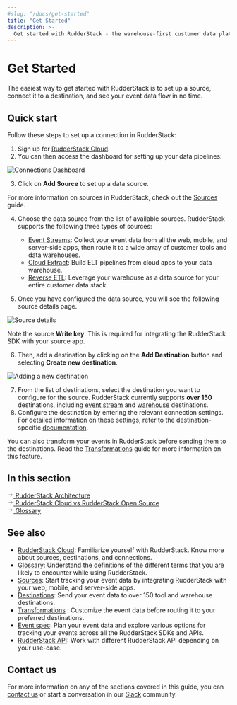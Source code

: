 ```yaml
---
#slug: "/docs/get-started"
title: "Get Started"
description: >-
  Get started with RudderStack - the warehouse-first customer data platform for developers.
---
```


# Get Started

The easiest way to get started with RudderStack is to set up a source, connect it to a destination, and see your event data flow in no time.

## Quick start

Follow these steps to set up a connection in RudderStack:

1. Sign up for [RudderStack Cloud](https://app.rudderstack.com/signup?type=freetrial).
2. You can then access the dashboard for setting up your data pipelines:

<img src="../assets/get-started/connections-dashboard.png" alt="Connections Dashboard" />

3. Click on **Add Source** to set up a data source.

<div class="infoBlock">

For more information on sources in RudderStack, check out the <a href="https://rudderstack.com/docs/rudderstack-cloud/sources/">Sources</a> guide.
</div>

4. Choose the data source from the list of available sources. RudderStack supports the following three types of sources:

    - [Event Streams](https://rudderstack.com/docs/stream-sources/): Collect your event data from all the web, mobile, and server-side apps, then route it to a wide array of customer tools and data warehouses.
    - [Cloud Extract](https://rudderstack.com/docs/cloud-extract-sources/): Build ELT pipelines from cloud apps to your data warehouse.
    - [Reverse ETL](https://rudderstack.com/docs/reverse-etl/): Leverage your warehouse as a data source for your entire customer data stack.

5. Once you have configured the data source, you will see the following source details page.

<img src="../assets/get-started/source-details.png" alt="Source details" />

<div class="infoBlock">

Note the source <strong>Write key</strong>. This is required for integrating the RudderStack SDK with your source app.
</div>

6. Then, add a destination by clicking on the **Add Destination** button and selecting **Create new destination**.

<img src="../assets/get-started/adding-new-destination.png" alt="Adding a new destination" />

7. From the list of destinations, select the destination you want to configure for the source. RudderStack currently supports **over 150** destinations, including [event stream](https://www.rudderstack.com/docs/destinations/) and [warehouse](https://www.rudderstack.com/docs/data-warehouse-integrations/) destinations.
8. Configure the destination by entering the relevant connection settings. For detailed information on these settings, refer to the destination-specific [documentation](https://rudderstack.com/docs/destinations/).

<div class="successBlock">

You can also transform your events in RudderStack before sending them to the destinations. Read the <a href="https://rudderstack.com/docs/transformations/">Transformations</a> guide for more information on this feature.
</div>

## In this section

<a class="pageRef" href="rudderstack-architecture/">
  <div class="pageRefInner">
    <span class="pageRefArrow">
      <svg
        preserveAspectRatio="xMidYMid meet"
        height="1em"
        width="1em"
        fill="none"
        xmlns="http://www.w3.org/2000/svg"
        viewBox="0 0 24 24"
        strokeWidth="2"
        strokeLinecap="round"
        strokeLinejoin="round"
        stroke="currentColor"
        class="rightRefArrow"
      >
        <g>
          <line x1="5" y1="12" x2="19" y2="12"></line>
          <polyline points="12 5 19 12 12 19"></polyline>
        </g>
      </svg>
    </span>
    <span class="mainRefText">
      RudderStack Architecture
    </span>
  </div>
</a>

<a class="pageRef" href="cloud-vs-open-source/">
  <div class="pageRefInner">
    <span class="pageRefArrow">
      <svg
        preserveAspectRatio="xMidYMid meet"
        height="1em"
        width="1em"
        fill="none"
        xmlns="http://www.w3.org/2000/svg"
        viewBox="0 0 24 24"
        strokeWidth="2"
        strokeLinecap="round"
        strokeLinejoin="round"
        stroke="currentColor"
        class="rightRefArrow"
      >
        <g>
          <line x1="5" y1="12" x2="19" y2="12"></line>
          <polyline points="12 5 19 12 12 19"></polyline>
        </g>
      </svg>
    </span>
    <span class="mainRefText">
      RudderStack Cloud vs RudderStack Open Source
    </span>
  </div>
</a>

<a class="pageRef" href="glossary/">
  <div class="pageRefInner">
    <span class="pageRefArrow">
      <svg
        preserveAspectRatio="xMidYMid meet"
        height="1em"
        width="1em"
        fill="none"
        xmlns="http://www.w3.org/2000/svg"
        viewBox="0 0 24 24"
        strokeWidth="2"
        strokeLinecap="round"
        strokeLinejoin="round"
        stroke="currentColor"
        class="rightRefArrow"
      >
        <g>
          <line x1="5" y1="12" x2="19" y2="12"></line>
          <polyline points="12 5 19 12 12 19"></polyline>
        </g>
      </svg>
    </span>
    <span class="mainRefText">
      Glossary
    </span>
  </div>
</a>

## See also

- [RudderStack Cloud](https://rudderstack.com/docs/rudderstack-cloud/): Familiarize yourself with RudderStack. Know more about sources, destinations, and connections.
- [Glossary](https://rudderstack.com/docs/get-started/glossary/): Understand the definitions of the different terms that you are likely to encounter while using RudderStack.
- [Sources](https://rudderstack.com/docs/rudderstack-cloud/sources/): Start tracking your event data by integrating RudderStack with your web, mobile, and server-side apps.
- [Destinations](https://rudderstack.com/docs/rudderstack-cloud/destinations/): Send your event data to over 150 tool and warehouse destinations.
- [Transformations](https://rudderstack.com/docs/transformations) : Customize the event data before routing it to your preferred destinations.
- [Event spec](https://www.rudderstack.com/docs/rudderstack-api/api-specification/rudderstack-spec/): Plan your event data and explore various options for tracking your events across all the RudderStack SDKs and APIs.
- [RudderStack API](https://www.rudderstack.com/docs/rudderstack-api/): Work with different RudderStack API depending on your use-case.

## Contact us

For more information on any of the sections covered in this guide, you can [contact us](mailto:%20docs@rudderstack.com) or start a conversation in our [Slack](https://rudderstack.com/join-rudderstack-slack-community) community.
